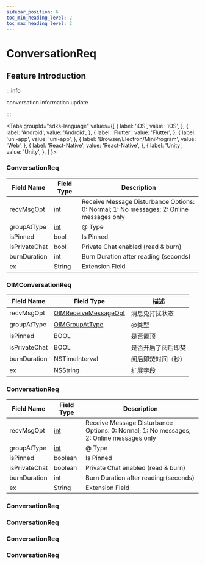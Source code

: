 ```yaml
---
sidebar_position: 6
toc_min_heading_level: 2
toc_max_heading_level: 2
---
```


# ConversationReq

## Feature Introduction

:::info

conversation information update

:::

<Tabs
groupId="sdks-language"
values={[
{ label: 'iOS', value: 'iOS', },
{ label: 'Android', value: 'Android', },
{ label: 'Flutter', value: 'Flutter', },
{ label: 'uni-app', value: 'uni-app', },
{ label: 'Browser/Electron/MiniProgram', value: 'Web', },
{ label: 'React-Native', value: 'React-Native', },
{ label: 'Unity', value: 'Unity', },
]
}>

<TabItem value="Flutter">

### ConversationReq

| Field Name          | Field Type                                           | Description                                                                  |
| ----------------- | -------------------------------------------------- | --------------------------------------------------------------------- |
| recvMsgOpt        | [int](/enum/recvMsgOpt.mdx)               |Receive Message Disturbance Options: 0: Normal; 1: No messages; 2: Online messages only |
| groupAtType       | [int](/enum/groupAtType.mdx)              | @ Type                                                                 |
| isPinned          | bool                                               | Is Pinned                                                              |
| isPrivateChat     | bool                                               | Private Chat enabled (read & burn)                                                    |
| burnDuration      | int                                                | Burn Duration after reading (seconds)                                                     |
| ex                | String                                             |  Extension Field                                                        |

</TabItem>

<TabItem value="iOS">

### OIMConversationReq

| Field Name          | Field Type                                                   | 描述                     |
| ----------------- | ---------------------------------------------------------- | ------------------------ |
| recvMsgOpt        | [OIMReceiveMessageOpt](/enum/recvMsgOpt.mdx)      | 消息免打扰状态           |
| groupAtType       | [OIMGroupAtType](/enum/groupAtType.mdx)           | @类型                    |
| isPinned          | BOOL                                                       | 是否置顶                 |
| isPrivateChat     | BOOL                                                       | 是否开启了阅后即焚       |
| burnDuration      | NSTimeInterval                                             | 阅后即焚时间（秒）       |
| ex                | NSString                                                   | 扩展字段           |

</TabItem>

<TabItem value="Android">

### ConversationReq
| Field Name        | Field Type                                         | Description                                                           |
| ----------------- | -------------------------------------------------- | --------------------------------------------------------------------- |
| recvMsgOpt        | [int](/enum/recvMsgOpt.mdx)               | Receive Message Disturbance Options: 0: Normal; 1: No messages; 2: Online messages only |
| groupAtType       | [int](/enum/groupAtType.mdx)              | @ Type                                                                 |
| isPinned          | boolean                                            | Is Pinned                                                              |
| isPrivateChat     | boolean                                            | Private Chat enabled (read & burn)                                     |
| burnDuration      | int                                                |  Burn Duration after reading (seconds)                                 |
| ex                | String                                             | Extension Field                                                        |

</TabItem>

<TabItem value="Web">

### ConversationReq

</TabItem>

<TabItem value="uni-app">

### ConversationReq

</TabItem>

<TabItem value="React-Native">

### ConversationReq

</TabItem>

<TabItem value="Unity">

### ConversationReq

</TabItem>

</Tabs>
